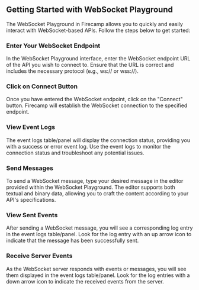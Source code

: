 
## Getting Started with WebSocket Playground
The WebSocket Playground in Firecamp allows you to quickly and easily interact with WebSocket-based APIs. Follow the steps below to get started:
 
<Steps>
 
### Enter Your WebSocket Endpoint
In the WebSocket Playground interface, enter the WebSocket endpoint URL of the API you wish to connect to. Ensure that the URL is correct and includes the necessary protocol (e.g., ws:// or wss://).

### Click on Connect Button
Once you have entered the WebSocket endpoint, click on the "Connect" button. Firecamp will establish the WebSocket connection to the specified endpoint.

### View Event Logs
The event logs table/panel will display the connection status, providing you with a success or error event log. Use the event logs to monitor the connection status and troubleshoot any potential issues.

### Send Messages
To send a WebSocket message, type your desired message in the editor provided within the WebSocket Playground. The editor supports both textual and binary data, allowing you to craft the content according to your API's specifications.

### View Sent Events
After sending a WebSocket message, you will see a corresponding log entry in the event logs table/panel. Look for the log entry with an up arrow icon to indicate that the message has been successfully sent.

### Receive Server Events
As the WebSocket server responds with events or messages, you will see them displayed in the event logs table/panel. Look for the log entries with a down arrow icon to indicate the received events from the server.
 
</Steps>